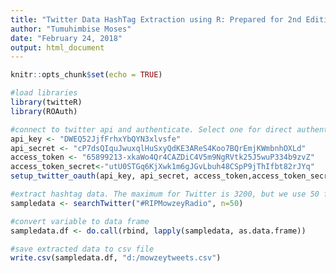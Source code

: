 ```yaml
---
title: "Twitter Data HashTag Extraction using R: Prepared for 2nd Edition Kampala R Meetup 2018"
author: "Tumuhimbise Moses"
date: "February 24, 2018"
output: html_document
---
```


```r
knitr::opts_chunk$set(echo = TRUE)
```

```r
#load libraries
library(twitteR)
library(ROAuth)
```

```r
#connect to twitter api and authenticate. Select one for direct authentication
api_key <- "DWEQ52JjfFrhxYbQYN3xlvsfe"
api_secret <- "cP7dsQIquJwuxqlHuSxyQdKE3AReS4Koo7BQrEmjKWmbnhOXLd"
access_token <- "65899213-xkaWo4Qr4CAZDiC4V5m9NgRVtk25J5wuP334b9zvZ"
access_token_secret<-"utU0STGq6KjXwk1m6gJGvLbuh48CSpP9jThIfbt82rJYq" 
setup_twitter_oauth(api_key, api_secret, access_token,access_token_secret)
```

```r
#extract hashtag data. The maximum for Twitter is 3200, but we use 50 for the case of this tutorial
sampledata <- searchTwitter("#RIPMowzeyRadio", n=50)
```

```r
#convert variable to data frame 
sampledata.df <- do.call(rbind, lapply(sampledata, as.data.frame))
```

```r
#save extracted data to csv file
write.csv(sampledata.df, "d:/mowzeytweets.csv")
```